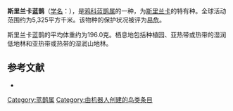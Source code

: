 {{noteTA
|G1=unit
}}
{{Speciesbox
| name = 斯里兰卡蓝鹊
| image = Thimindu 2010 02 20 Sinharaja Sri Lanka Blue Magpie 1.jpg
| status = VU | status_system = IUCN3.1
| status_ref = <ref>{{IUCN|id=22705787 |title=''Urocissa ornata'' |assessors=[[BirdLife_International|BirdLife International]] |version=2020.1 |year=2016 |accessdate=1 October 2016}} 数据库資料包含說明此物種被編入易危級別的原因</ref>
| genus = Urocissa
| species = ornata
| authority = ([[约翰·格奥尔格·瓦格勒|Wagler]], 1829)
| range_map = 
| synonyms = 
* ''Pica ornata'' {{small|Wagler, 1829}}
}}

'''斯里兰卡蓝鹊'''（[[学名|学名]]：{{lang|la|''Urocissa ornata''}}），是[[鸦科|鸦科]][[蓝鹊属|蓝鹊属]]的一种，为[[斯里兰卡|斯里兰卡]]的特有种。全球活动范围约为5,325平方千米。该物种的保护状况被评为[[易危|易危]]。

斯里兰卡蓝鹊的平均体重约为196.0克。栖息地包括种植园、亚热带或热带的湿润低地林和亚热带或热带的湿润山地林。

== 参考文献 ==
{{commons category|Urocissa ornata}}
*{{cite web|url=http://www.birdlife.org/datazone/speciesfactsheet.php?id=5727&m=0|title=Urocissa ornata|publisher=[[国际鸟盟|BirdLife.org]]|accessdate=2011-06-27|archive-date=2011-06-29|archive-url=https://web.archive.org/web/20110629123826/http://www.birdlife.org/datazone/speciesfactsheet.php?id=5727|dead-url=no}}
{{Taxonbar|from=Q1315428}}

[[Category:蓝鹊属|Category:蓝鹊属]]
[[Category:由机器人创建的鸟类条目|Category:由机器人创建的鸟类条目]]